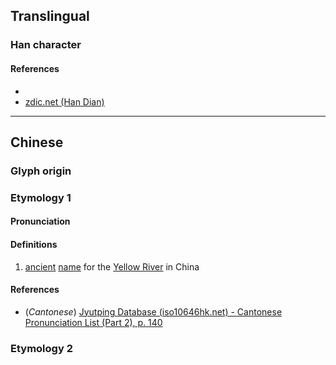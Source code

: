 {{character info/new}}
==Translingual==

===Han character===
{{Han char|rn=85|rad=水|as=08|sn=11|four=|canj=EHJM|ids=⿰氵垂}}

====References====
* {{Han ref|kx=0628.140|dkj=17596|dj=1030.060|hdz=31651.050|uh=6DB6|ud=28086}}
* [http://www.zdic.net/z/1d/js/6DB6.htm zdic.net (Han Dian)]

----

==Chinese==
{{zh-forms}}

===Glyph origin===
{{Han etym}}

===Etymology 1===

====Pronunciation====
{{zh-pron
|m=tuō
|c=to1
|mc=y
|oc=y
|ma=
|cat=pn
}}

====Definitions====
{{zh-hanzi}}

# {{lb|zh|archaic}} [[ancient]] [[name]] for the [[Yellow River]] in China

====References====
* (''Cantonese'') [http://www.iso10646hk.net/jp/document/download.jsp Jyutping Database (iso10646hk.net) - Cantonese Pronunciation List (Part 2), p. 140]

===Etymology 2===
{{zh-see|唾|v}}